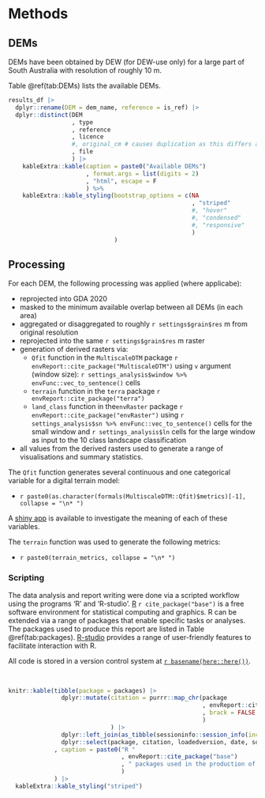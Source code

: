 # Methods

## DEMs

DEMs have been obtained by DEW (for DEW-use only) for a large part of South Australia with resolution of roughly 10 m.

Table \@ref(tab:DEMs) lists the available DEMs.

```r

results_df |>
  dplyr::rename(DEM = dem_name, reference = is_ref) |>
  dplyr::distinct(DEM
                  , type
                  , reference
                  , licence
                  #, original_cm # causes duplication as this differs across the areas
                  , file
                  ) |>
    kableExtra::kable(caption = paste0("Available DEMs")
                      , format.args = list(digits = 2)
                      , "html", escape = F
                      ) %>%
    kableExtra::kable_styling(bootstrap_options = c(NA
                                                    , "striped"
                                                    #, "hover"
                                                    #, "condensed"
                                                    #, "responsive"
                                                    )
                              )


```


## Processing

For each DEM, the following processing was applied (where applicabe):

* reprojected into GDA 2020
* masked to the minimum available overlap between all DEMs (in each area)
* aggregated or disaggregated to roughly `r settings$grain$res` m from original resolution
* reprojected into the same `r settings$grain$res` m raster
* generation of derived rasters via:
    + `Qfit` function in the `MultiscaleDTM` package `r envReport::cite_package("MultiscaleDTM")` using `v` argument (window size): `r settings_analysis$window %>% envFunc::vec_to_sentence()` cells
    + `terrain` function in the `terra` package `r envReport::cite_package("terra")`
    + `land_class` function in the`envRaster` package `r envReport::cite_package("envRaster")` using `r settings_analysis$sn %>% envFunc::vec_to_sentence()` cells for the small window and `r settings_analysis$ln` cells for the large window as input to the 10 class landscape classification
* all values from the derived rasters used to generate a range of visualisations and summary statistics.
    
The `Qfit` function generates several continuous and one categorical variable for a digital terrain model:

* `r paste0(as.character(formals(MultiscaleDTM::Qfit)$metrics)[-1], collapse = "\n* ")`

A [shiny app](https://ailich.shinyapps.io/Terrain_Attributes_Explorer_App/) is available to investigate the meaning of each of these variables.

The `terrain` function was used to generate the following metrics:

* `r paste0(terrain_metrics, collapse = "\n* ")`


### Scripting

The data analysis and report writing were done via a scripted workflow using the programs 'R' and 'R-studio'. [R](https://www.r-project.org/) `r cite_package("base")` is a free software environment for statistical computing and graphics. R can be extended via a range of packages that enable specific tasks or analyses. The packages used to produce this report are listed in Table \@ref(tab:packages). [R-studio](https://www.rstudio.com/) provides a range of user-friendly features to facilitate interaction with R.

All code is stored in a version control system at [`r basename(here::here())`](`r repo_link`).

<br>

```r

knitr::kable(tibble(package = packages) |>
               dplyr::mutate(citation = purrr::map_chr(package
                                                       , envReport::cite_package
                                                       , brack = FALSE
                                                       )
                             ) |>
               dplyr::left_join(as_tibble(sessioninfo::session_info(include_base = TRUE)$packages)) |>
               dplyr::select(package, citation, loadedversion, date, source)
             , caption = paste0("R "
                                , envReport::cite_package("base")
                                , " packages used in the production of this report"
                                )
             ) |>
  kableExtra::kable_styling("striped")

```

